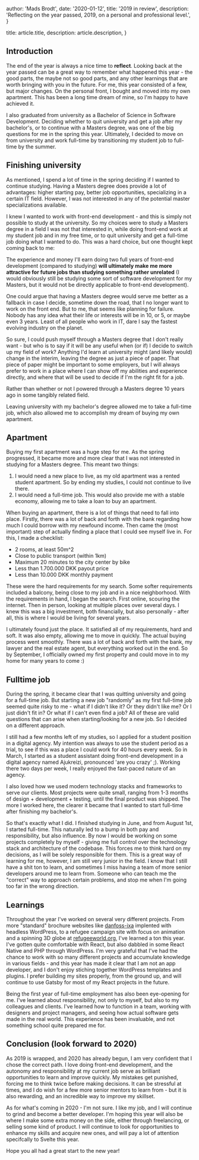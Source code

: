 
  author: 'Mads Brodt',
  date: '2020-01-12',
  title: '2019 in review',
  description:
    'Reflecting on the year passed, 2019, on a personal and professional level.',
}

  title: article.title,
  description: article.description,
}


## Introduction

The end of the year is always a nice time to **reflect**. Looking back at the year passed can be a great way to remember what happened this year - the good parts, the maybe not so good parts, and any other learnings that are worth bringing with you in the future. For me, this year consisted of a few, but major changes. On the personal front, I bought and moved into my own apartment. This has been a long time dream of mine, so I'm happy to have achieved it.

I also graduated from university as a Bachelor of Science in Software Development. Deciding whether to quit university and get a job after my bachelor's, or to continue with a Masters degree, was one of the big questions for me in the spring this year. Ultimately, I decided to move on from university and work full-time by transitioning my student job to full-time by the summer.

## Finishing university

As mentioned, I spend a lot of time in the spring deciding if I wanted to continue studying. Having a Masters degree does provide a lot of advantages: higher starting pay, better job opportunities, specializing in a certain IT field. However, I was not interested in any of the potential master specializations available.

I knew I wanted to work with front-end development - and this is simply not possible to study at the university. So my choices were to study a Masters degree in a field I was not that interested in, while doing front-end work at my student job and in my free time, or to quit university and get a full-time job doing what I wanted to do. This was a hard choice, but one thought kept coming back to me:

The experience and money I'll earn doing two full years of front-end development (compared to studying) **will ultimately make me more attractive for future jobs than studying something rather unrelated** (I would obviously still be studying some sort of software development for my Masters, but it would not be directly applicable to front-end development).

One could argue that having a Masters degree would serve me better as a fallback in case I decide, sometime down the road, that I no longer want to work on the front end. But to me, that seems like planning for failure. Nobody has any idea what their life or interests will be in 10, or 5, or maybe even 3 years. Least of all people who work in IT, dare I say the fastest evolving industry on the planet.

So sure, I could push myself through a Masters degree that I don't really want - but who is to say if it will be any useful when (or if) I decide to switch up my field of work? Anything I'd learn at university might (and likely would) change in the interim, leaving the degree as just a piece of paper. That piece of paper might be important to some employers, but I will always prefer to work in a place where I can show off my abilities and experience directly, and where that will be used to decide if I'm the right fit for a job.

Rather than whether or not I powered through a Masters degree 10 years ago in some tangibly related field.

Leaving university with my bachelor's degree allowed me to take a full-time job, which also allowed me to accomplish my dream of buying my own apartment.

## Apartment

Buying my first apartment was a huge step for me. As the spring progressed, it became more and more clear that I was not interested in studying for a Masters degree. This meant two things:

1. I would need a new place to live, as my old apartment was a rented student apartment. So by ending my studies, I could not continue to live there.
2. I would need a full-time job. This would also provide me with a stable economy, allowing me to take a loan to buy an apartment.

When buying an apartment, there is a lot of things that need to fall into place. Firstly, there was a lot of back and forth with the bank regarding how much I could borrow with my newfound income. Then came the (most important) step of actually finding a place that I could see myself live in. For this, I made a checklist:

- 2 rooms, at least 50m^2
- Close to public transport (within 1km)
- Maximum 20 minutes to the city center by bike
- Less than 1.700.000 DKK payout price
- Less than 10.000 DKK monthly payment

These were the hard requirements for my search. Some softer requirements included a balcony, being close to my job and in a nice neighborhood.
With the requirements in hand, I began the search. First online, scouring the internet. Then in person, looking at multiple places over several days. I knew this was a big investment, both financially, but also personally - after all, this is where I would be living for several years.

I ultimately found just the place. It satisfied all of my requirements, hard and soft. It was also empty, allowing me to move in quickly. The actual buying process went smoothly. There was a lot of back and forth with the bank, my lawyer and the real estate agent, but everything worked out in the end. So by September, I officially owned my first property and could move in to my home for many years to come :)

## Fulltime job

During the spring, it became clear that I was quitting university and going for a full-time job. But starting a new job "randomly" as my first full-time job seemed quite risky to me - what if I didn't like it? Or they didn't like me? Or I just didn't fit in? Or what if I can't even find a job? All of these are valid questions that can arise when starting/looking for a new job. So I decided on a different approach.

I still had a few months left of my studies, so I applied for a student position in a digital agency. My intention was always to use the student period as a trial, to see if this was a place I could work for 40 hours every week. So in March, I started as a student assistant doing front-end development in a digital agency named Ajukreizi, pronounced 'are you crazy' ;). Working there two days per week, I really enjoyed the fast-paced nature of an agency.

I also loved how we used modern technology stacks and frameworks to serve our clients. Most projects were quite small, ranging from 1-3 months of design + development + testing, until the final product was shipped. The more I worked here, the clearer it became that I wanted to start full-time after finishing my bachelor's.

So that's exactly what I did. I finished studying in June, and from August 1st, I started full-time. This naturally led to a bump in both pay and responsibility, but also influence. By now I would be working on some projects completely by myself - giving me full control over the technology stack and architecture of the codebase. This forces me to think hard on my decisions, as I will be solely responsible for them. This is a great way of learning for me, however, I am still very junior in the field. I know that I still have a shit ton to learn, and sometimes I miss having a team of more senior developers around me to learn from. Someone who can teach me the "correct" way to approach certain problems, and stop me when I'm going too far in the wrong direction.

## Learnings

Throughout the year I've worked on several very different projects. From more "standard" brochure websites like [danfoss-ixa](https://danfoss-ixa.com) implented with headless WordPress, to a refugee campaign site with focus on animation and a spinning 3D globe at [refugeeworld.org](https://refugeeworld.org), I've learned a ton this year. I've gotten quite comfortable with React, but also dabbled in some React Native and PHP through WordPress. I'm very grateful that I've had the chance to work with so many different projects and accumulate knowledge in various fields - and this year has made it clear that I am not an app developer, and I don't enjoy stiching together WordPress templates and plugins. I prefer building my sites properly, from the ground up, and will continue to use Gatsby for most of my React projects in the future.

Being the first year of full-time employment has also been eye-opening for me. I've learned about responsibility, not only to myself, but also to my colleagues and clients. I've learned how to function in a team, working with designers and project managers, and seeing how actual software gets made in the real world. This experience has been invaluable, and not something school quite prepared me for.

## Conclusion (look forward to 2020)

As 2019 is wrapped, and 2020 has already begun, I am very confident that I chose the correct path. I love doing front-end development, and the autonomy and responsibility at my current job serve as brilliant opportunities to learn and improve quickly. My mistakes get punished, forcing me to think twice before making decisions. It can be stressful at times, and I do wish for a few more senior mentors to learn from - but it is also rewarding, and an incredible way to improve my skillset.

As for what's coming in 2020 - I'm not sure. I like my job, and I will continue to grind and become a better developer. I'm hoping this year will also be where I make some extra money on the side, either through freelancing, or selling some kind of product. I will continue to look for opportunities to enhance my skills and acquire new ones, and will pay a lot of attention specifcally to Svelte this year.

Hope you all had a great start to the new year!
